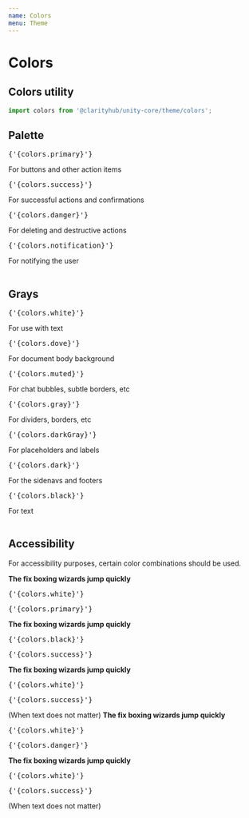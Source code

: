 ```yaml
---
name: Colors
menu: Theme
---
```



# Colors

## Colors utility

```js
import colors from '@clarityhub/unity-core/theme/colors';
```

## Palette

<Table>
    <Body>
        <Row>
            <Col>
                <Swatch color={colors.primary} />
            </Col>
            <Col>
                <pre>{'{colors.primary}'}</pre>
            </Col>
            <Col>
                For buttons and other action items
            </Col>
        </Row>
        <Row>
            <Col>
                <Swatch color={colors.success} />
            </Col>
            <Col>
                <pre>{'{colors.success}'}</pre>
            </Col>
            <Col>
                For successful actions and confirmations
            </Col>
        </Row>
        <Row>
            <Col>
                <Swatch color={colors.danger} />
            </Col>
            <Col>
                <pre>{'{colors.danger}'}</pre>
            </Col>
            <Col>
                For deleting and destructive actions
            </Col>
        </Row>
        <Row>
            <Col>
                <Swatch color={colors.notification} />
            </Col>
            <Col>
                <pre>{'{colors.notification}'}</pre>
            </Col>
            <Col>
                For notifying the user
            </Col>
        </Row>
    </Body>
</Table>

## Grays

<Table>
    <Body>
        <Row>
            <Col>
                <Swatch color={colors.white} />
            </Col>
            <Col>
                <pre>{'{colors.white}'}</pre>
            </Col>
            <Col>
                For use with text
            </Col>
        </Row>
        <Row>
            <Col>
                <Swatch color={colors.dove} />
            </Col>
            <Col>
                <pre>{'{colors.dove}'}</pre>
            </Col>
            <Col>
                For document body background
            </Col>
        </Row>
        <Row>
            <Col>
                <Swatch color={colors.muted} />
            </Col>
            <Col>
                <pre>{'{colors.muted}'}</pre>
            </Col>
            <Col>
                For chat bubbles, subtle borders, etc
            </Col>
        </Row>
        <Row>
            <Col>
                <Swatch color={colors.gray} />
            </Col>
            <Col>
                <pre>{'{colors.gray}'}</pre>
            </Col>
            <Col>
                For dividers, borders, etc
            </Col>
        </Row>
        <Row>
            <Col>
                <Swatch color={colors.darkGray} />
            </Col>
            <Col>
                <pre>{'{colors.darkGray}'}</pre>
            </Col>
            <Col>
                For placeholders and labels
            </Col>
        </Row>
        <Row>
            <Col>
                <Swatch color={colors.dark} />
            </Col>
            <Col>
                <pre>{'{colors.dark}'}</pre>
            </Col>
            <Col>
                For the sidenavs and footers
            </Col>
        </Row>
        <Row>
            <Col>
                <Swatch color={colors.black} />
            </Col>
            <Col>
                <pre>{'{colors.black}'}</pre>
            </Col>
            <Col>
                For text
            </Col>
        </Row>
    </Body>
</Table>

## Accessibility

For accessibility purposes, certain color combinations should be used.


<Table>
    <Body>
        <Row>
            <Col>
                <Swatch color={colors.primary} wide>
                    <b style={{ color: colors.white }}>The fix boxing wizards jump quickly</b>
                </Swatch>
            </Col>
            <Col>
                <pre>{'{colors.white}'}</pre>
            </Col>
            <Col>
                <pre>{'{colors.primary}'}</pre>
            </Col>
        </Row>
        <Row>
            <Col>
                <Swatch color={colors.success} wide>
                    <b style={{ color: colors.black }}>The fix boxing wizards jump quickly</b>
                </Swatch>
            </Col>
            <Col>
                <pre>{'{colors.black}'}</pre>
            </Col>
            <Col>
                <pre>{'{colors.success}'}</pre>
            </Col>
        </Row>
        <Row>
            <Col>
                <Swatch color={colors.success} wide>
                    <b style={{ color: colors.white }}>The fix boxing wizards jump quickly</b>
                </Swatch>
            </Col>
            <Col>
                <pre>{'{colors.white}'}</pre>
            </Col>
            <Col>
                <pre>{'{colors.success}'}</pre>
            </Col>
            <Col>
                (When text does not matter)
            </Col>
        </Row>
        <Row>
            <Col>
                <Swatch color={colors.danger} wide>
                    <b style={{ color: colors.black }}>The fix boxing wizards jump quickly</b>
                </Swatch>
            </Col>
            <Col>
                <pre>{'{colors.white}'}</pre>
            </Col>
            <Col>
                <pre>{'{colors.danger}'}</pre>
            </Col>
        </Row>
        <Row>
            <Col>
                <Swatch color={colors.danger} wide>
                    <b style={{ color: colors.white }}>The fix boxing wizards jump quickly</b>
                </Swatch>
            </Col>
            <Col>
                <pre>{'{colors.white}'}</pre>
            </Col>
            <Col>
                <pre>{'{colors.success}'}</pre>
            </Col>
            <Col>
                (When text does not matter)
            </Col>
        </Row>
    </Body>
</Table>